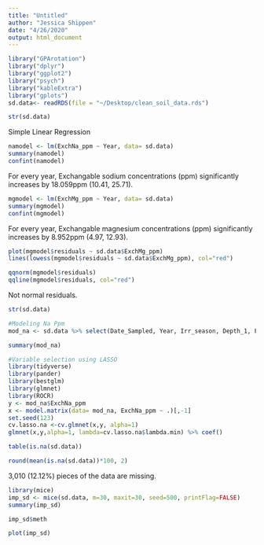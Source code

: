 ```yaml
---
title: "Untitled"
author: "Jessica Shippen"
date: "4/26/2020"
output: html_document
---
```


```r
library("GPArotation")
library("dplyr")
library("ggplot2")
library("psych")
library("kableExtra")
library("gplots")
sd.data<- readRDS(file = "~/Desktop/clean_soil_data.rds")
```

```r
str(sd.data)
```

Simple Linear Regression
```r
namodel <- lm(ExchNa_ppm ~ Year, data= sd.data)
summary(namodel)
confint(namodel)
```
For every year, Exchangable sodium concentrations (ppm) significantly increases by 18.059ppm (10.41, 25.71). 

```r
mgmodel <- lm(ExchMg_ppm ~ Year, data= sd.data)
summary(mgmodel)
confint(mgmodel)
```
For every year, Exchangable magnesium concentrations (ppm) significantly increases by 8.952ppm (4.97, 12.93). 
```r
plot(mgmodel$residuals ~ sd.data$ExchMg_ppm)
lines(lowess(mgmodel$residuals ~ sd.data$ExchMg_ppm), col="red")
```


```r
qqnorm(mgmodel$residuals)
qqline(mgmodel$residuals, col="red")
```
Not normal residuals. 


```r
str(sd.data)
```

```r
#Modeling Na Ppm
mod_na <- sd.data %>% select(Date_Sampled, Year, Irr_season, Depth_1, Field_ID, Soil_pH, Buffer_pH, Excess_Lime, Soluble_Salts, OM_pct, NO3_D1_ppm, NO3_D1_lbs_A, Bicarb_P_ppm, SO4_ppm, ExchK_ppm, ExchCa_ppm, ExchMg_ppm, ExchNa_ppm, Zn_ppm, Fe_ppm, Mn_ppm, Cu_ppm, Boron_ppm)

summary(mod_na)
```

```r
#Variable selection using LASSO
library(tidyverse)
library(pander)
library(bestglm)
library(glmnet)
library(ROCR)
y <- mod_na$ExchNa_ppm
x <- model.matrix(data= mod_na, ExchNa_ppm ~ .)[,-1]
set.seed(123)
cv.lasso.na <-cv.glmnet(x,y, alpha=1)
glmnet(x,y,alpha=1, lambda=cv.lasso.na$lambda.min) %>% coef()

```

```r
table(is.na(sd.data))
```
```r
round(mean(is.na(sd.data))*100, 2)
```
3,010 (12.12%) pieces of the data are missing.

```r
library(mice)
imp_sd <- mice(sd.data, m=30, maxit=30, seed=500, printFlag=FALSE)
summary(imp_sd)
```

```r
imp_sd$meth
```
```r
plot(imp_sd)
```


